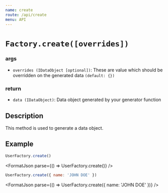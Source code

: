 ```yaml
---
name: create
route: /api/create
menu: API
---
```



# `Factory.create([overrides])`

### args

- `overrides `<Link to="/api/types#idataobject">`(IDataObject [optional])`</Link>: These are value which should be overridden on the generated data `(default: {})`

### return

- `data `<Link to="/api/types#idataobject">`(IDataObject)`</Link>: Data object generated by your generator function

## Description

This method is used to generate a data object.

## Example

```js
UserFactory.create()
```

<FormatJson parse={() => UserFactory.create()} />

```js
UserFactory.create({ name: 'JOHN DOE' })
```

<FormatJson parse={() => UserFactory.create({ name: 'JOHN DOE' })} />

